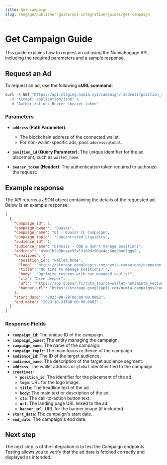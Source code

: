 ```yaml
---
title: Get campaign
slug: /engage/publisher-guide/api-integration/guides/get-campaign
---
```


# Get Campaign Guide

This guide explains how to request an ad using the NumiaEngage API, including the required parameters and a sample response.


## Request an Ad

To request an ad, use the following **cURL command**:

```bash
curl -X GET "https://api.staging.numia.xyz/campaign/:address?position_id=:position_id" \
  -H "Accept: application/json" \
  -H "Authorization: Bearer :bearer_token"
```

### Parameters

- **`address` (Path Parameter)**: 
  - The blockchain address of the connected wallet.
  - For non-wallet-specific ads, pass `address=global`.

- **`position_id` (Query Parameter)**: The unique identifier for the ad placement, such as `wallet_home`.

- **`bearer_token` (Header)**: The authentication token required to authorize the request.


## Example response

The API returns a JSON object containing the details of the requested ad. Below is an example response:

```json
[
  {
    "campaign_id": 1,
    "campaign_owner": "Quasar",
    "campaign_name": "01 - Quasar CL Campaign",
    "campaign_topic": "Concentrated Liquidity",
    "audience_id": 1,
    "audience_name": "Osmosis - OOB & don't manage positions",
    "address": "osmo1k2a9heyxv95xl9j88dz90ge4qs6qq9hun7qgy8",
    "creatives": {
      "position_id": "wallet_home",
      "logo": "https://storage.googleapis.com/numia-campaigns/campaign-assets/1-quasar-cl/quasar-logo.png",
      "title": "No time to manage positions?🧪",
      "body": "Optimize returns with our managed vaults!",
      "cta": "Dive deeper",
      "url": "https://app.quasar.fi/?utm_source=wallet-numia&utm_medium=wallet&utm_campaign=01-quasar-cl-campaign",
      "banner_url": "https://storage.googleapis.com/numia-campaigns/campaign-assets/1-quasar-cl/quasar-banner.png"
    },
    "start_date": "2023-09-29T00:00:00.000Z",
    "end_date": "2023-10-31T00:00:00.000Z"
  }
]
```

### Response Fields

- **`campaign_id`**: The unique ID of the campaign.
- **`campaign_owner`**: The entity managing the campaign.
- **`campaign_name`**: The name of the campaign.
- **`campaign_topic`**: The main focus or theme of the campaign.
- **`audience_id`**: The ID of the target audience.
- **`audience_name`**: The description of the target audience segment.
- **`address`**: The wallet address or `global` identifier tied to the campaign.
- **`creatives`**:
  - **`position_id`**: The identifier for the placement of the ad.
  - **`logo`**: URL for the logo image.
  - **`title`**: The headline text of the ad.
  - **`body`**: The main text or description of the ad.
  - **`cta`**: The call-to-action button text.
  - **`url`**: The landing page URL linked to the ad.
  - **`banner_url`**: URL for the banner image (if included).
- **`start_date`**: The campaign's start date.
- **`end_date`**: The campaign's end date.

## Next step
The next step is of the integration is to test the Campaign endpoints. Testing allows you to verify that the ad data is fetched correctly and displayed as intended.

<CardList cols={2}>
<Card 
  title="Get most relevant campaign for an address"
  link="/reference/engage/get-campaign-for-address"
  icon="arrow-square-up-right"
  iconType='regular'
  iconSize='32px'
/>
<Card 
  title="Get most relevant campaign for a user using addresses of different cointypes"
  link="/reference/engage/get-campaign-for-addresses"
  icon="arrow-square-up-right"
  iconType='regular'
  iconSize='32px'
/>
</CardList>